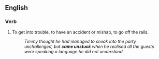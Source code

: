 ==English==

===Verb===
{{infl|en|verb|head=to [[come]] [[unstuck]]}}

# {{idiom|British}} To get into trouble, to have an accident or mishap, to go off the rails.
#: ''Timmy thought he had managed to sneak into the party unchallenged, but '''came unstuck''' when he realised all the guests were speaking a language he did not understand''